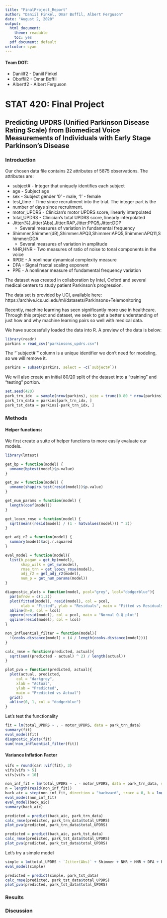 ```yaml
---
title: "FinalProject_Report"
author: "Daniil Finkel, Omar Boffil, Albert Ferguson"
date: "August 2, 2020"
output:
  html_document:
    theme: readable
    toc: yes
  pdf_document: default
urlcolor: cyan
---
```


#### Team DOT:
- Daniilf2 - Daniil Finkel
- Oboffil2 - Omar Boffil
- Albertf2 - Albert Ferguson

# STAT 420: Final Project
## Predicting UPDRS (Unified Parkinson Disease Rating Scale) from Biomedical Voice Measurements of Individuals with Early Stage Parkinson’s Disease

### Introduction

Our chosen data file contains 22 attributes of 5875 observations. The attributes are:

- subject# - Integer that uniquely identifies each subject
- age - Subject age
- sex - Subject gender '0' - male, '1' - female
- test_time - Time since recruitment into the trial. The integer part is the
- number of days since recruitment.
- motor_UPDRS - Clinician's motor UPDRS score, linearly interpolated
- total_UPDRS - Clinician's total UPDRS score, linearly interpolated
- Jitter(%),Jitter(Abs),Jitter:RAP,Jitter:PPQ5,Jitter:DDP 
  - Several measures of variation in fundamental frequency
- Shimmer,Shimmer(dB),Shimmer:APQ3,Shimmer:APQ5,Shimmer:APQ11,Shimmer:DDA
  - Several measures of variation in amplitude
- NHR,HNR - Two measures of ratio of noise to tonal components in the voice
- RPDE - A nonlinear dynamical complexity measure
- DFA - Signal fractal scaling exponent
- PPE - A nonlinear measure of fundamental frequency variation

The dataset was created in collaboration by Intel, Oxford and several medical centers to study patient Parkinson’s progression. 

The data set is provided by UCI, available here:  
https://archive.ics.uci.edu/ml/datasets/Parkinsons+Telemonitoring

Recently, machine learning has seen significantly more use in healthcare. Through this project and dataset, we seek to get a better understanding of just how and why machine learning pairs so well with medical data.

We have successfully loaded the data into R. A preview of the data is below:

```r
library(readr)
parkins = read_csv("parkinsons_updrs.csv")
```

The "\`subject#\`" column is a unique identifier we don't need for modeling, so we will remove it.
```r
parkins = subset(parkins, select = -c(`subject#`))
```

We will also create an initial 80/20 split of the dataset into a "training" and "testing" portion.
```r
set.seed(420)
park_trn_idx  = sample(nrow(parkins), size = trunc(0.80 * nrow(parkins)))
park_trn_data = parkins[park_trn_idx, ]
park_tst_data = parkins[-park_trn_idx, ]
```


### Methods

#### Helper functions:

We first create a suite of helper functions to more easily evaluate our models.

```r

library(lmtest)

get_bp = function(model) {
  unname(bptest(model)$p.value)
}

get_sw = function(model) {
  unname(shapiro.test(resid(model))$p.value)
}

get_num_params = function(model) {
  length(coef(model))
}

get_loocv_rmse = function(model) {
  sqrt(mean((resid(model) / (1 - hatvalues(model))) ^ 2))
}

get_adj_r2 = function(model) {
  summary(model)$adj.r.squared
}

eval_model = function(model){
  list(b_pagan = get_bp(model),
       shap_wilk = get_sw(model),
       rmse_trn = get_loocv_rmse(model),
       adj_r2 = get_adj_r2(model),
       num_p = get_num_params(model))
}

diagnostic_plots = function(model, pcol="grey", lcol="dodgerblue"){
  par(mfrow = c(1,2))
  plot(fitted(model), resid(model), col = pcol, 
       xlab = "Fitted", ylab = "Residuals", main = "Fitted vs Residuals")
  abline(h=0, col = lcol)
  qqnorm(resid(model), col = pcol, main = "Normal Q-Q plot")
  qqline(resid(model), col = lcol)
}

non_influential_filter = function(model){
  !(cooks.distance(model) > (4 / length(cooks.distance(model))))
}

calc_rmse = function(predicted, actual){
  sqrt(sum((predicted - actual) ^ 2) / length(actual))
}

plot_pva = function(predicted, actual){
  plot(actual, predicted, 
     col = "darkgrey",
     xlab = "Actual",
     ylab = "Predicted",
     main = "Predicted vs Actual")
  grid()
  abline(0, 1, col = "dodgerblue")
}

```


Let's test the functionality
```r
fit = lm(total_UPDRS ~ . - motor_UPDRS, data = park_trn_data)
summary(fit)
eval_model(fit)
diagnostic_plots(fit)
sum(!non_influential_filter(fit))
```


#### Variance Inflation Factor

```r
vifs = round(car::vif(fit), 3)
vifs[vifs > 5]
vifs[vifs > 10]
```

```r
non_inf_fit = lm(total_UPDRS ~ . - motor_UPDRS, data = park_trn_data, subset = non_influential_filter(fit))
n = length(resid(non_inf_fit))
back_aic = step(non_inf_fit, direction = "backward", trace = 0, k = log(n))
eval_model(non_inf_fit)
eval_model(back_aic)
summary(back_aic)

predicted = predict(back_aic, park_trn_data)
calc_rmse(predicted, park_trn_data$total_UPDRS)
plot_pva(predicted, park_trn_data$total_UPDRS)

predicted = predict(back_aic, park_tst_data)
calc_rmse(predicted, park_tst_data$total_UPDRS)
plot_pva(predicted, park_tst_data$total_UPDRS)


```

Let's try a simple model

```r
simple = lm(total_UPDRS ~ `Jitter(Abs)` + Shimmer + NHR + HNR + DFA + PPE, data = park_trn_data)
eval_model(simple)

predicted = predict(simple, park_tst_data)
calc_rmse(predicted, park_tst_data$total_UPDRS)
plot_pva(predicted, park_tst_data$total_UPDRS)
```



### Results



### Discussion


